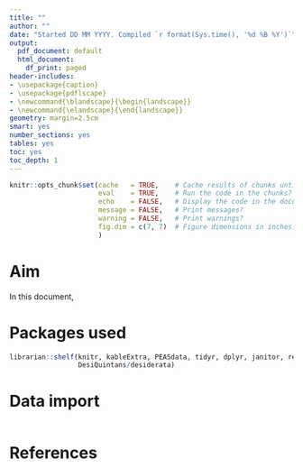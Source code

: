 ```yaml
---
title: ""
author: ""
date: "Started DD MM YYYY. Compiled `r format(Sys.time(), '%d %B %Y')`"
output:
  pdf_document: default
  html_document:
    df_print: paged
header-includes:
- \usepackage{caption}
- \usepackage{pdflscape}
- \newcommand{\blandscape}{\begin{landscape}}
- \newcommand{\elandscape}{\end{landscape}}
geometry: margin=2.5cm
smart: yes
number_sections: yes
tables: yes
toc: yes
toc_depth: 1
---
```


\pagebreak

```r
knitr::opts_chunk$set(cache   = TRUE,    # Cache results of chunks until they're changed?
                      eval    = TRUE,    # Run the code in the chunks?
                      echo    = FALSE,   # Display the code in the document?
                      message = FALSE,   # Print messages?
                      warning = FALSE,   # Print warnings?
                      fig.dim = c(7, 7)  # Figure dimensions in inches.
                      )
```



# Aim

In this document, 



# Packages used

```r
librarian::shelf(knitr, kableExtra, PEASdata, tidyr, dplyr, janitor, readr,
                 DesiQuintans/desiderata)
```



# Data import

```r

```



# References
